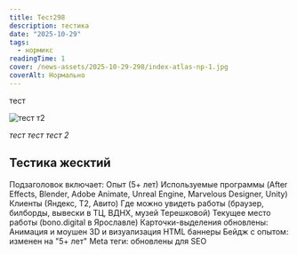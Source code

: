 ```yaml
---
title: Тест298
description: тестика
date: "2025-10-29"
tags:
  - нормикс
readingTime: 1
cover: /news-assets/2025-10-29-298/index-atlas-np-1.jpg
coverAlt: Нормально
---
```


тест

![тест т2](/news-assets/2025-10-29-298/600x250-1.png)

_тест тест тест 2_

## Тестика жесктий

Подзаголовок включает: Опыт (5+ лет) Используемые программы (After Effects, Blender, Adobe Animate, Unreal Engine, Marvelous Designer, Unity) Клиенты (Яндекс, Т2, Авито) Где можно увидеть работы (браузер, билборды, вывески в ТЦ, ВДНХ, музей Терешковой) Текущее место работы (bono.digital в Ярославле) Карточки-выделения обновлены: Анимация и моушен 3D и визуализация HTML баннеры Бейдж с опытом: изменен на "5+ лет" Meta теги: обновлены для SEO
